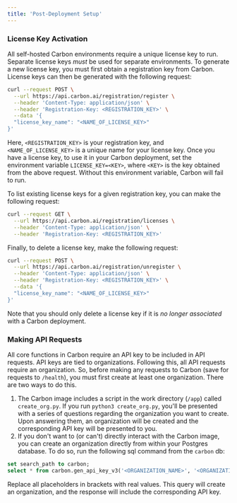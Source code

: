 ```yaml
---
title: 'Post-Deployment Setup'
---
```


### License Key Activation

All self-hosted Carbon environments require a unique license key to run. Separate license keys *must* be used for separate environments. To generate a new license key, you must first obtain a registration key from Carbon. License keys can then be generated with the following request:
```bash
curl --request POST \
  --url https://api.carbon.ai/registration/register \
  --header 'Content-Type: application/json' \
  --header 'Registration-Key: <REGISTRATION_KEY>' \
  --data '{
  "license_key_name": "<NAME_OF_LICENSE_KEY>"
}'
```
Here, `<REGISTRATION_KEY>` is your registration key, and `<NAME_OF_LICENSE_KEY>` is a unique name for your license key. Once you have a license key, to use it in your Carbon deployment, set the environment variable `LICENSE_KEY=<KEY>`, where `<KEY>` is the key obtained from the above request. Without this environment variable, Carbon will fail to run.

To list existing license keys for a given registration key, you can make the following request:
```bash
curl --request GET \
  --url https://api.carbon.ai/registration/licenses \
  --header 'Content-Type: application/json' \
  --header 'Registration-Key: <REGISTRATION_KEY>'
```

Finally, to delete a license key, make the following request:
```bash
curl --request POST \
  --url https://api.carbon.ai/registration/unregister \
  --header 'Content-Type: application/json' \
  --header 'Registration-Key: <REGISTRATION_KEY>' \
  --data '{
  "license_key_name": "<NAME_OF_LICENSE_KEY>"
}'
```
Note that you should only delete a license key if it is *no longer associated* with a Carbon deployment.

### Making API Requests

All core functions in Carbon require an API key to be included in API requests. API keys are tied to organizations. Following this, all API requests require an organization. So, before making any requests to Carbon (save for requests to `/health`), you must first create at least one organization. There are two ways to do this.
1. The Carbon image includes a script in the work directory (`/app`) called `create_org.py`. If you run `python3 create_org.py`, you'll be presented with a series of questions regarding the organization you want to create. Upon answering them, an organization will be created and the corresponding API key will be presented to you.
2. If you don't want to (or can't) directly interact with the Carbon image, you can create an organization directly from within your Postgres database. To do so, run the following sql command from the `carbon` db:
```sql
set search_path to carbon;
select * from carbon.gen_api_key_v3('<ORGANIZATION_NAME>', '<ORGANIZATION_EMAIL>', '<ORGANIZATION_OWNER_FIRST_NAME>', '<ORGANIZATION_OWNER_LAST_NAME>');
```
Replace all placeholders in brackets with real values. This query will create an organization, and the response will include the corresponding API key.